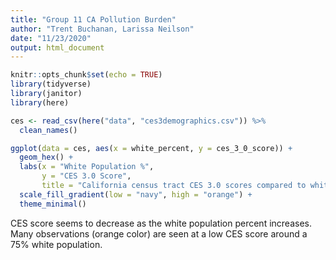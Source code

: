 ```yaml
---
title: "Group 11 CA Pollution Burden"
author: "Trent Buchanan, Larissa Neilson"
date: "11/23/2020"
output: html_document
---
```


```r
knitr::opts_chunk$set(echo = TRUE)
library(tidyverse)
library(janitor)
library(here)
```

```r

ces <- read_csv(here("data", "ces3demographics.csv")) %>% 
  clean_names()

```

```r
ggplot(data = ces, aes(x = white_percent, y = ces_3_0_score)) +
  geom_hex() +
  labs(x = "White Population %",
       y = "CES 3.0 Score",
       title = "California census tract CES 3.0 scores compared to white population %") +
  scale_fill_gradient(low = "navy", high = "orange") +
  theme_minimal()
```

CES score seems to decrease as the white population percent increases. Many observations (orange color) are seen at a low CES score around a 75% white population.
